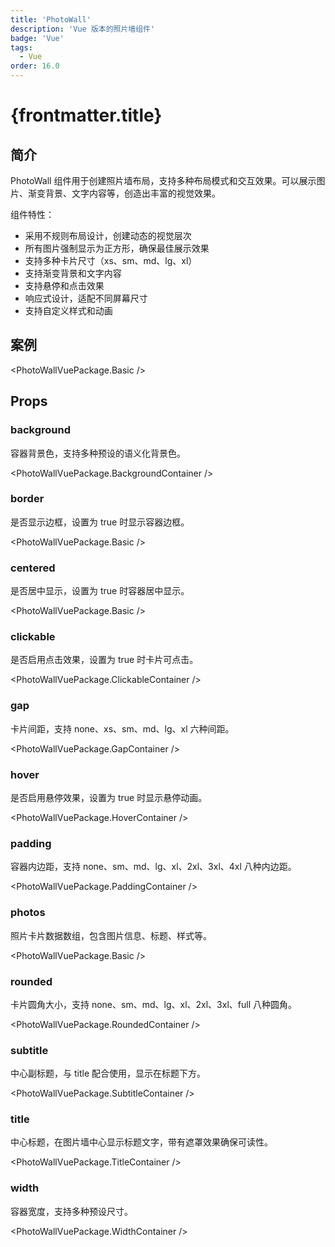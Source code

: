 ```yaml
---
title: 'PhotoWall'
description: 'Vue 版本的照片墙组件'
badge: 'Vue'
tags:
  - Vue
order: 16.0
---
```



# {frontmatter.title}

## 简介

PhotoWall 组件用于创建照片墙布局，支持多种布局模式和交互效果。可以展示图片、渐变背景、文字内容等，创造出丰富的视觉效果。

组件特性：

- 采用不规则布局设计，创建动态的视觉层次
- 所有图片强制显示为正方形，确保最佳展示效果
- 支持多种卡片尺寸（xs、sm、md、lg、xl）
- 支持渐变背景和文字内容
- 支持悬停和点击效果
- 响应式设计，适配不同屏幕尺寸
- 支持自定义样式和动画

## 案例

<PhotoWallVuePackage.Basic />

## Props

### background

容器背景色，支持多种预设的语义化背景色。

<PhotoWallVuePackage.BackgroundContainer />

### border

是否显示边框，设置为 true 时显示容器边框。

<PhotoWallVuePackage.Basic />

### centered

是否居中显示，设置为 true 时容器居中显示。

<PhotoWallVuePackage.Basic />

### clickable

是否启用点击效果，设置为 true 时卡片可点击。

<PhotoWallVuePackage.ClickableContainer />

### gap

卡片间距，支持 none、xs、sm、md、lg、xl 六种间距。

<PhotoWallVuePackage.GapContainer />

### hover

是否启用悬停效果，设置为 true 时显示悬停动画。

<PhotoWallVuePackage.HoverContainer />

### padding

容器内边距，支持 none、sm、md、lg、xl、2xl、3xl、4xl 八种内边距。

<PhotoWallVuePackage.PaddingContainer />

### photos

照片卡片数据数组，包含图片信息、标题、样式等。

<PhotoWallVuePackage.Basic />

### rounded

卡片圆角大小，支持 none、sm、md、lg、xl、2xl、3xl、full 八种圆角。

<PhotoWallVuePackage.RoundedContainer />

### subtitle

中心副标题，与 title 配合使用，显示在标题下方。

<PhotoWallVuePackage.SubtitleContainer />

### title

中心标题，在图片墙中心显示标题文字，带有遮罩效果确保可读性。

<PhotoWallVuePackage.TitleContainer />

### width

容器宽度，支持多种预设尺寸。

<PhotoWallVuePackage.WidthContainer />

